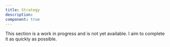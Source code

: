 ```yaml
---
title: Strategy
description:
component: true
---
```


This section is a work in progress and is not yet available. I aim to complete it as quickly as possible.
